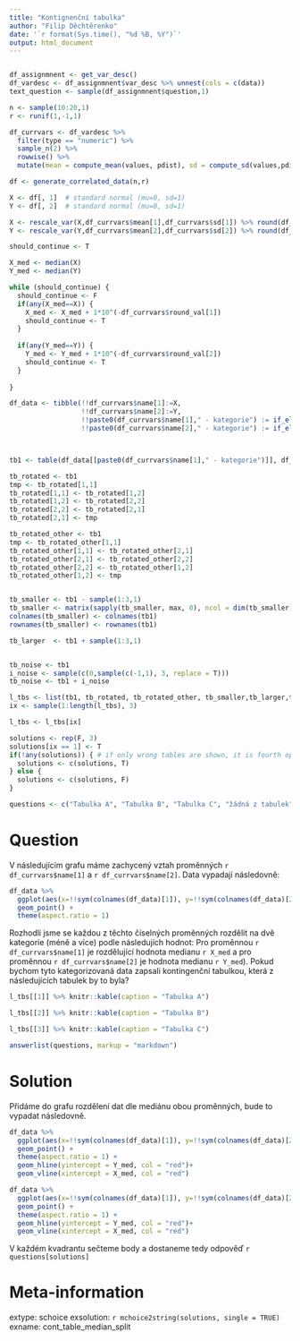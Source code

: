 ```yaml
---
title: "Kontignenční tabulka"
author: "Filip Děchtěrenko"
date: '`r format(Sys.time(), "%d %B, %Y")`'
output: html_document
---
```


```r

```

```r
df_assignmnent <- get_var_desc()
df_vardesc <- df_assignmnent$var_desc %>% unnest(cols = c(data))
text_question <- sample(df_assignmnent$question,1)

n <- sample(10:20,1)
r <- runif(1,-1,1)

df_currvars <- df_vardesc %>% 
  filter(type == "numeric") %>% 
  sample_n(2) %>% 
  rowwise() %>% 
  mutate(mean = compute_mean(values, pdist), sd = compute_sd(values,pdist))

df <- generate_correlated_data(n,r)

X <- df[, 1]  # standard normal (mu=0, sd=1)
Y <- df[, 2]  # standard normal (mu=0, sd=1)

X <- rescale_var(X,df_currvars$mean[1],df_currvars$sd[1]) %>% round(df_currvars$round_val[1])
Y <- rescale_var(Y,df_currvars$mean[2],df_currvars$sd[2]) %>% round(df_currvars$round_val[2])

should_continue <- T

X_med <- median(X)
Y_med <- median(Y)

while (should_continue) {
  should_continue <- F
  if(any(X_med==X)) {
    X_med <- X_med + 1*10^(-df_currvars$round_val[1])
    should_continue <- T
  } 
  
  if(any(Y_med==Y)) {
    Y_med <- Y_med + 1*10^(-df_currvars$round_val[2])
    should_continue <- T
  }   
  
}

df_data <- tibble(!!df_currvars$name[1]:=X,
                  !!df_currvars$name[2]:=Y, 
                  !!paste0(df_currvars$name[1]," - kategorie") := if_else(X < X_med, paste0(df_currvars$name[1]," - méně"), paste0(df_currvars$name[1]," - více")), 
                  !!paste0(df_currvars$name[2]," - kategorie") := if_else(Y < Y_med, paste0(df_currvars$name[2]," - méně"), paste0(df_currvars$name[2]," - více")))



tb1 <- table(df_data[[paste0(df_currvars$name[1]," - kategorie")]], df_data[[paste0(df_currvars$name[2]," - kategorie")]])

tb_rotated <- tb1
tmp <- tb_rotated[1,1]
tb_rotated[1,1] <- tb_rotated[1,2]
tb_rotated[1,2] <- tb_rotated[2,2]
tb_rotated[2,2] <- tb_rotated[2,1]
tb_rotated[2,1] <- tmp

tb_rotated_other <- tb1
tmp <- tb_rotated_other[1,1]
tb_rotated_other[1,1] <- tb_rotated_other[2,1]
tb_rotated_other[2,1] <- tb_rotated_other[2,2]
tb_rotated_other[2,2] <- tb_rotated_other[1,2]
tb_rotated_other[1,2] <- tmp


tb_smaller <- tb1 - sample(1:3,1) 
tb_smaller <- matrix(sapply(tb_smaller, max, 0), ncol = dim(tb_smaller)[1], nrow = dim(tb_smaller)[2])
colnames(tb_smaller) <- colnames(tb1)
rownames(tb_smaller) <- rownames(tb1)

tb_larger  <- tb1 + sample(1:3,1) 


tb_noise <- tb1
i_noise <- sample(c(0,sample(c(-1,1), 3, replace = T)))
tb_noise <- tb1 + i_noise

l_tbs <- list(tb1, tb_rotated, tb_rotated_other, tb_smaller,tb_larger,tb_noise)
ix <- sample(1:length(l_tbs), 3)

l_tbs <- l_tbs[ix]

solutions <- rep(F, 3)
solutions[ix == 1] <- T
if(!any(solutions)) { # if only wrong tables are shown, it is fourth option
  solutions <- c(solutions, T)
} else {
  solutions <- c(solutions, F)
}

questions <- c("Tabulka A", "Tabulka B", "Tabulka C", "žádná z tabulek")

```

Question
========

V následujícím grafu máme zachycený vztah proměnných `r df_currvars$name[1]` a `r df_currvars$name[2]`.
Data vypadají následovně:

```r
df_data %>% 
  ggplot(aes(x=!!sym(colnames(df_data)[1]), y=!!sym(colnames(df_data)[2]))) +
  geom_point() + 
  theme(aspect.ratio = 1)
```

Rozhodli jsme se každou z těchto číselných proměnných rozdělit na dvě kategorie (méně a více) podle následujích hodnot: Pro proměnnou `r df_currvars$name[1]` je rozdělující hodnota medianu `r X_med` a pro proměnnou `r df_currvars$name[2]` je hodnota medianu `r Y_med`). Pokud bychom tyto kategorizovaná data zapsali kontingenční tabulkou, která z následujících tabulek by to byla?

```r
l_tbs[[1]] %>% knitr::kable(caption = "Tabulka A")
```

```r
l_tbs[[2]] %>% knitr::kable(caption = "Tabulka B")
```

```r
l_tbs[[3]] %>% knitr::kable(caption = "Tabulka C")
```

```r
answerlist(questions, markup = "markdown")
```


Solution
========
Přidáme do grafu rozdělení dat dle mediánu obou proměnných, bude to vypadat následovně.

```r
df_data %>% 
  ggplot(aes(x=!!sym(colnames(df_data)[1]), y=!!sym(colnames(df_data)[2]))) +
  geom_point() + 
  theme(aspect.ratio = 1) + 
  geom_hline(yintercept = Y_med, col = "red")+
  geom_vline(xintercept = X_med, col = "red")
```
```r
df_data %>% 
  ggplot(aes(x=!!sym(colnames(df_data)[1]), y=!!sym(colnames(df_data)[2]))) +
  geom_point() + 
  theme(aspect.ratio = 1) + 
  geom_hline(yintercept = Y_med, col = "red")+
  geom_vline(xintercept = X_med, col = "red")
```

V každém kvadrantu sečteme body a dostaneme tedy odpověď `r questions[solutions]`

Meta-information
================
extype: schoice
exsolution: `r mchoice2string(solutions, single = TRUE)`
exname: cont_table_median_split
